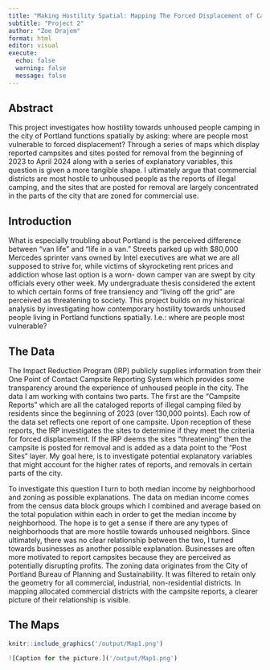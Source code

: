 ```yaml
---
title: "Making Hostility Spatial: Mapping The Forced Displacement of Campsites in Portland"
subtitle: "Project 2"
author: "Zoe Drajem"
format: html
editor: visual
execute:
  echo: false
  warning: false
  message: false
---
```


## Abstract

This project investigates how hostility towards unhoused people camping in the city of Portland functions spatially by asking: where are people most vulnerable to forced displacement? Through a series of maps which display reported campsites and sites posted for removal from the beginning of 2023 to April 2024 along with a series of explanatory variables, this question is given a more tangible shape. I ultimately argue that commercial districts are most hostile to unhoused people as the reports of illegal camping, and the sites that are posted for removal are largely concentrated in the parts of the city that are zoned for commercial use.

## Introduction

What is especially troubling about Portland is the perceived difference between “van life” and “life in a van.” Streets parked up with \$80,000 Mercedes sprinter vans owned by Intel executives are what we are all supposed to strive for, while victims of skyrocketing rent prices and addiction whose last option is a worn- down camper van are swept by city officials every other week. My undergraduate thesis considered the extent to which certain forms of free transiency and “living off the grid” are perceived as threatening to society. This project builds on my historical analysis by investigating how contemporary hostility towards unhoused people living in Portland functions spatially. I.e.: where are people most vulnerable?

## The Data

The Impact Reduction Program (IRP) publicly supplies information from their One Point of Contact Campsite Reporting System which provides some transparency around the experience of unhoused people in the city. The data I am working with contains two parts. The first are the “Campsite Reports” which are all the cataloged reports of illegal camping filed by residents since the beginning of 2023 (over 130,000 points). Each row of the data set reflects one report of one campsite. Upon reception of these reports, the IRP investigates the sites to determine if they meet the criteria for forced displacement. If the IRP deems the sites “threatening” then the campsite is posted for removal and is added as a data point to the “Post Sites” layer. My goal here, is to investigate potential explanatory variables that might account for the higher rates of reports, and removals in certain parts of the city. 

To investigate this question I turn to both median income by neighborhood and zoning as possible explanations. The data on median income comes from the census data block groups which I combined and average based on the total population within each in order to get the median income by neighborhood. The hope is to get a sense if there are any types of neighborhoods that are more hostile towards unhoused neighbors. Since ultimately, there was no clear relationship between the two, I turned towards businesses as another possible explanation. Businesses are often more motivated to report campsites because they are perceived as potentially disrupting profits. The zoning data originates from the City of Portland Bureau of Planning and Sustainability. It was filtered to retain only the geometry for all commercial, industrial, non-residential districts. In mapping allocated commercial districts with the campsite reports, a clearer picture of their relationship is visible.

## The Maps

```r

knitr::include_graphics('/output/Map1.png')

![Caption for the picture.]('/output/Map1.png')
```
